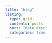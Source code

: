 ```yaml
---
title: "blog"
listing:
  type: grid
  contents: posts
  sort: "date desc"
  categories: true
---
```

